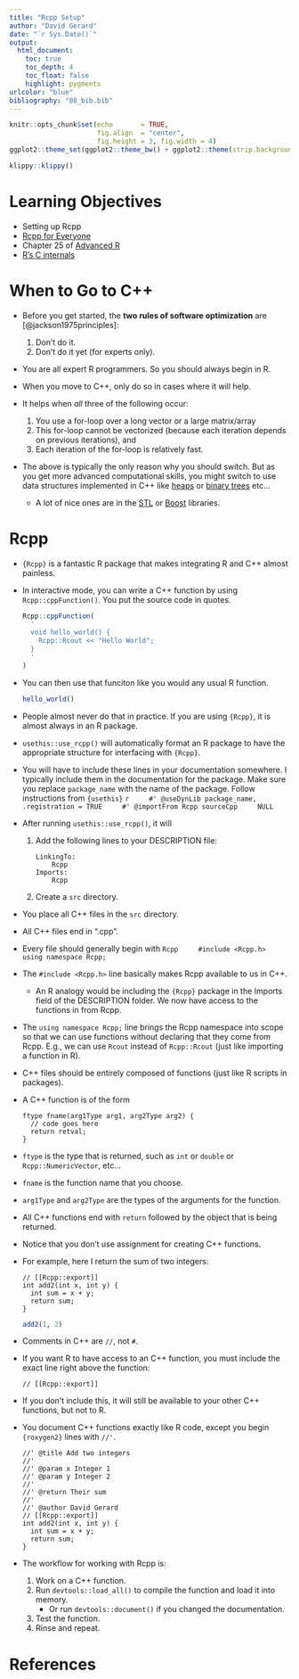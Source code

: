 ```yaml
---
title: "Rcpp Setup"
author: "David Gerard"
date: "`r Sys.Date()`"
output:  
  html_document:
    toc: true
    toc_depth: 4
    toc_float: false
    highlight: pygments
urlcolor: "blue"
bibliography: "08_bib.bib"
---
```


```r
knitr::opts_chunk$set(echo       = TRUE, 
                      fig.align  = "center",
                      fig.height = 3, fig.width = 4)
ggplot2::theme_set(ggplot2::theme_bw() + ggplot2::theme(strip.background = ggplot2::element_rect(fill = "white")))
```

```r
klippy::klippy()
```

# Learning Objectives

- Setting up Rcpp
- [Rcpp for Everyone](https://teuder.github.io/rcpp4everyone_en/)
- Chapter 25 of [Advanced R](https://adv-r.hadley.nz/rcpp.html)
- [R's C internals](https://github.com/hadley/r-internals)

# When to Go to C++

- Before you get started, the **two rules of software optimization** are [@jackson1975principles]:
    1. Don't do it.
    2. Don’t do it yet (for experts only).

- You are all expert R programmers. So you should always begin in R.

- When you move to C++, only do so in cases where it will help.

- It helps when *all* three of the following occur:
    1. You use a for-loop over a long vector or a large matrix/array
    2. This for-loop cannot be vectorized (because each iteration depends on previous iterations), and 
    3. Each iteration of the for-loop is relatively fast.

- The above is typically the only reason why you should switch. But as you get more advanced computational skills, you might switch to use data structures implemented in C++ like [heaps](https://en.wikipedia.org/wiki/Heap_(data_structure)) or [binary trees](https://en.wikipedia.org/wiki/Binary_tree) etc...
    - A lot of nice ones are in the [STL](https://en.wikipedia.org/wiki/Standard_Template_Library) or [Boost](https://en.wikipedia.org/wiki/Boost_(C%2B%2B_libraries)) libraries.

# Rcpp

- `{Rcpp}` is a fantastic R package that makes integrating R and C++ almost painless.

- In interactive mode, you can write a C++ function by using `Rcpp::cppFunction()`. You put the source code in quotes.

    ```r
    Rcpp::cppFunction(
      '
      void hello_world() {
        Rcpp::Rcout << "Hello World";
      }
      '
    )
    ```

- You can then use that funciton like you would any usual R function.

    ```r
    hello_world()
    ```

- People almost never do that in practice. If you are using `{Rcpp}`, it is almost always in an R package.

- `usethis::use_rcpp()` will automatically format an R package to have the appropriate structure for interfacing with `{Rcpp}`.

- You will have to include these lines in your documentation somewhere. I typically include them in the documentation for the package. Make sure you replace `package_name` with the name of the package. Follow instructions from `{usethis}`
    ```r
    #' @useDynLib package_name, .registration = TRUE
    #' @importFrom Rcpp sourceCpp
    NULL
    ```

- After running `usethis::use_rcpp()`, it will
    1. Add the following lines to your DESCRIPTION file:
    
        ```
        LinkingTo: 
            Rcpp
        Imports: 
            Rcpp
        ```
        
    2. Create a `src` directory.
    
- You place all C++ files in the `src` directory.

- All C++ files end in ".cpp".

- Every file should generally begin with
    ```Rcpp
    #include <Rcpp.h>
    using namespace Rcpp;
    ```

- The `#include <Rcpp.h>` line basically makes Rcpp available to us in C++. 
    - An R analogy would be including the `{Rcpp}` package in the Imports field of the DESCRIPTION folder. We now have access to the functions in from Rcpp.
    
- The `using namespace Rcpp;` line brings the Rcpp namespace into scope so that we can use functions without declaring that they come from Rcpp. E.g., we can use `Rcout` instead of `Rcpp::Rcout` (just like importing a function in R).

- C++ files should be entirely composed of functions (just like R scripts in packages).

- A C++ function is of the form

    ```
    ftype fname(arg1Type arg1, arg2Type arg2) {
      // code goes here
      return retval;
    }
    ```

- `ftype` is the type that is returned, such as `int` or `double` or `Rcpp::NumericVector`, etc...

- `fname` is the function name that you choose.

- `arg1Type` and `arg2Type` are the types of the arguments for the function.

- All C++ functions end with `return` followed by the object that is being returned.

- Notice that you don't use assignment for creating C++ functions.

- For example, here I return the sum of two integers:

    ```Rcpp
    // [[Rcpp::export]]
    int add2(int x, int y) {
      int sum = x + y;
      return sum;
    }
    ```
    
    ```r
    add2(1, 2)
    ```

- Comments in C++ are `//`, not `#`.

- If you want R to have access to an C++ function, you must include the exact line right above the function:

    ```
    // [[Rcpp::export]]
    ```

- If you don't include this, it will still be available to your other C++ functions, but not to R.

- You document C++ functions exactly like R code, except you begin `{roxygen2}` lines with `//'`.

    ```Rcpp
    //' @title Add two integers
    //' 
    //' @param x Integer 1
    //' @param y Integer 2
    //' 
    //' @return Their sum
    //' 
    //' @author David Gerard
    // [[Rcpp::export]]
    int add2(int x, int y) {
      int sum = x + y;
      return sum;
    }
    ```

- The workflow for working with Rcpp is:
    1. Work on a C++ function.
    2. Run `devtools::load_all()` to compile the function and load it into memory.
        - Or run `devtools::document()` if you changed the documentation.
    3. Test the function.
    4. Rinse and repeat.
    
# References
